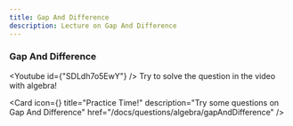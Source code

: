 ```yaml
---
title: Gap And Difference
description: Lecture on Gap And Difference
---
```




### Gap And Difference

<Youtube id={"SDLdh7o5EwY"} />
Try to solve the question in the video with algebra!
<Cards>

<Card
  icon={<FileQuestion />}
  title="Practice Time!"
  description="Try some questions on Gap And Difference"
  href="/docs/questions/algebra/gapAndDifference"
/>

</Cards>
